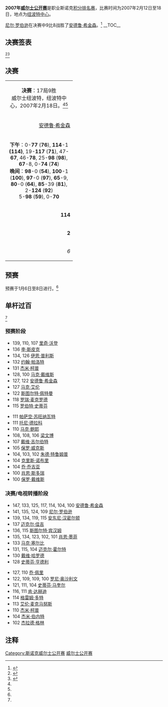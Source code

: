 {{noteTA
|G1=Snooker
}}
{{桌球大赛
|tournament_name=[[斯诺克威尔士公开赛|威尔士公开赛]]
|dates=2007年2月12日-18日
|venue=[[纽波特中心|纽波特中心]]
|location=[[纽波特|纽波特]]
|country={{WAL}}
|organisation=[[世界台联|世界台联]]
|format=[[斯诺克世界排名|积分排名赛]]
|Total prize fund=
|winners_share=
|highest_break=147
|winner={{flagicon|AUS}} [[尼尔·罗伯逊|尼尔·罗伯逊]]
|runner_up={{flagicon|ENG}} [[安德鲁·希金森|安德鲁·希金森]]
|score=9–8
|previous=[[2006年威尔士公开赛|2006]]
|next=[[2008年威尔士公开赛|2008]]}}

'''2007年[[斯诺克威尔士公开赛|威尔士公开赛]]'''是职业斯诺克[[斯诺克世界排名|积分排名赛]]，比赛时间为2007年2月12日至18日，地点为[[纽波特中心|纽波特中心]]。

[[尼尔·罗伯逊|尼尔·罗伯逊]]在决赛中9比8战胜了[[安德鲁·希金森|安德鲁·希金森]]。<ref>{{cite web|last=Turner|first=Maximum Breaks|title=Maximum Breaks|url=http://www.cajt.pwp.blueyonder.co.uk/Max.html|publisher=Chris Tuerner's Snooker Archive|accessdate=2011-01-03|deadurl=yes|archiveurl=https://web.archive.org/web/20130210111304/http://www.cajt.pwp.blueyonder.co.uk/Max.html|archivedate=2013-02-10}}</ref>
__TOC__
{{clear}}

==决赛签表==
<ref name="WWW Snooker">{{cite web|title=Welsh Open 2007|url=http://www.snooker.org/TRN/0607/wo2007_res.shtml|publisher=WWW Snooker|accessdate=2011-01-03|archive-date=2011-12-05|archive-url=https://web.archive.org/web/20111205153119/http://www.snooker.org/trn/0607/wo2007_res.shtml|dead-url=no}}</ref><ref name=GSC>{{cite web|title=2007 Welsh Open|url=http://www.globalsnookercentre.co.uk/files/Results/2006-7/2007-Welsh-Open.htm|publisher=Global Snooker Centre|archiveurl=https://web.archive.org/web/20081227042244/http://www.globalsnookercentre.co.uk/files/Results/2006-7/2007-Welsh-Open.htm|archivedate=2008-12-27|deadurl=yes|accessdate=2011-04-08}}</ref> 
{{48TeamBracket|
| RD1= '''第1轮'''<br />9局5胜
| RD2= '''第2轮'''<br />9局5胜
| RD3= '''第3轮'''<br />9局5胜
| RD4= '''四分之一决赛'''<br />9局5胜
| RD5= '''半决赛'''<br />11局6胜
| RD6= '''决赛'''<br />17局9胜

| RD1-seed01 = 20
| RD1-team01 = {{flagicon|ENG}} '''[[奈吉尔·邦德|奈吉尔·邦德]]''' 
| RD1-score01 = '''5'''
| RD1-seed02 =
| RD1-team02 = {{flagicon|CHN}} [[梁文博|梁文博]] 
| RD1-score02 = 3
| RD1-seed03 = 24
| RD1-team03 = {{nowrap|{{flagicon|ENG}} '''[[斯图尔特·宾汉姆|斯图尔特·宾汉姆]]'''}}
| RD1-score03 = '''5'''
| RD1-seed04 =
| RD1-team04 = {{flagicon|IRE}} [[乔·德兰尼|乔·德兰尼]]
| RD1-score04 = 0
| RD1-seed05 = 17
| RD1-team05 = {{flagicon|WAL}} [[瑞恩·戴|瑞恩·戴]]
| RD1-score05 = 0
| RD1-seed06 =
| RD1-team06 = {{flagicon|IRE}} '''[[迈克尔·佳吉|迈克尔·佳吉]]''' 
| RD1-score06 = '''5'''
| RD1-seed07 = 22
| RD1-team07 = {{flagicon|Hong Kong}} [[傅家俊|傅家俊]]
| RD1-score07 = 2
| RD1-seed08 = 
| RD1-team08 = {{nowrap|{{flagicon|ENG}} '''[[安德鲁·希金森|安德鲁·希金森]]'''}}
| RD1-score08 = '''5'''
| RD1-seed09 = 27
| RD1-team09 = {{flagicon|CHN}} [[丁俊晖|丁俊晖]]
| RD1-score09 = 1
| RD1-seed10 =
| RD1-team10 = {{flagicon|ENG}} '''[[杰米·柯普|杰米·柯普]]'''
| RD1-score10 = '''5'''
| RD1-seed11 = 32
| RD1-team11 = {{flagicon|ENG}} [[罗伯特·米尔金斯|罗伯特·米尔金斯]] 
| RD1-score11 = 3
| RD1-seed12 = 
| RD1-team12 = {{flagicon|SCO}} '''[[杰米·伯内特|杰米·伯内特]]''' 
| RD1-score12 = '''5'''
| RD1-seed13 = 19
| RD1-team13 = {{flagicon|SCO}} '''[[艾伦·麦克马努斯|艾伦·麦克马努斯]]''' 
| RD1-score13 = '''5'''
| RD1-seed14 = 
| RD1-team14 = {{flagicon|ENG}} [[罗德·罗勒尔|罗德·罗勒尔]] 
| RD1-score14 = 2
| RD1-seed15 = 30
| RD1-team15 = {{flagicon|Northern Ireland}} '''[[乔·斯维尔|乔·斯维尔]]''' 
| RD1-score15 = '''5'''
| RD1-seed16 = 
| RD1-team16 = {{nowrap|{{flagicon|ENG}} [[阿德里安·戈恩内尔|阿德里安·戈恩内尔]]}}
| RD1-score16 = 1
| RD1-seed17 = 23
| RD1-team17 = {{flagicon|ENG}} [[大卫·格雷|大卫·格雷]] 
| RD1-score17 = 3
| RD1-seed18 =
| RD1-team18 = {{nowrap|{{flagicon|ENG}} '''[[本·伍勒斯登|本·伍勒斯登]]''' }}
| RD1-score18 = '''5'''
| RD1-seed19 = 21
| RD1-team19 = {{flagicon|ENG}} '''[[迈克尔·霍尔特|迈克尔·霍尔特]]''' 
| RD1-score19 = '''5'''
| RD1-seed20 =
| RD1-team20 = {{flagicon|ENG}} [[里奇·沃登|里奇·沃登]] 
| RD1-score20 = 4
| RD1-seed21 = 28
| RD1-team21 = {{flagicon|ENG}} '''[[马克·塞尔比|马克·塞尔比]]''' 
| RD1-score21 = '''5'''
| RD1-seed22 =
| RD1-team22 = {{flagicon|WAL}} [[伊恩·普利斯|伊恩·普利斯]] 
| RD1-score22 = 0
| RD1-seed23 = 26
| RD1-team23 = {{flagicon|ENG}} '''[[伊恩·麦克洛克|伊恩·麦克洛克]]''' 
| RD1-score23 = '''5'''
| RD1-seed24 = 
| RD1-team24 = {{flagicon|Northern Ireland}} [[马克·艾伦|马克·艾伦]] 
| RD1-score24 = 4
| RD1-seed25 = 31
| RD1-team25 = {{flagicon|ENG}} [[安迪·希克斯|安迪·希克斯]] 
| RD1-score25 = 4
| RD1-seed26 =
| RD1-team26 = {{flagicon|ENG}} '''[[戴维·哈罗德|戴维·哈罗德]]''' 
| RD1-score26 = '''5'''
| RD1-seed27 = 18
| RD1-team27 = {{flagicon|ENG}} '''[[乔·佩里|乔·佩里]]''' 
| RD1-score27 = '''5'''
| RD1-seed28 =
| RD1-team28 = {{flagicon|ENG}} [[约翰·帕洛特|约翰·帕洛特]]
| RD1-score28 = 2
| RD1-seed29 = 25
| RD1-team29 = {{flagicon|THA}} [[詹姆斯·瓦塔纳|詹姆斯·瓦塔纳]]
| RD1-score29 = 1
| RD1-seed30 = 
| RD1-team30 = {{flagicon|ENG}} '''[[戴维·吉尔伯特|戴维·吉尔伯特]]''' 
| RD1-score30 = '''5'''
| RD1-seed31 = 29
| RD1-team31 = {{flagicon|ENG}} [[马克·金|马克·金]] 
| RD1-score31 = 0
| RD1-seed32 = 
| RD1-team32 = {{flagicon|ENG}} '''[[杰拉德·格林|杰拉德·格林]]'''
| RD1-score32 = '''5'''

| RD2-seed01 = 1
| RD2-team01 = {{flagicon|ENG}} [[史蒂芬·李|史蒂芬·李]] 
| RD2-score01 = 2
| RD2-seed02 = 20
| RD2-team02 = {{flagicon|ENG}} '''[[奈吉尔·邦德|奈吉尔·邦德]]''' 
| RD2-score02 = '''5'''
| RD2-seed03 = 15
| RD2-team03 = {{flagicon|ENG}} '''[[阿利斯特·卡特|阿利斯特·卡特]]'''
| RD2-score03 = '''5'''
| RD2-seed04 = 24
| RD2-team04 = {{flagicon|ENG}} [[斯图尔特·宾汉姆|斯图尔特·宾汉姆]]
| RD2-score04 = 3
| RD2-seed05 = 12
| RD2-team05 = {{flagicon|ENG}} [[巴里·霍金斯|巴里·霍金斯]]
| RD2-score05 = 2
| RD2-seed06 = 
| RD2-team06 = {{flagicon|IRE}} '''[[迈克尔·佳吉|迈克尔·佳吉]]'''
| RD2-score06 = '''5'''
| RD2-seed07 = 6
| RD2-team07 = {{flagicon|SCO}} [[约翰·希金斯|约翰·希金斯]]
| RD2-score07 = 3
| RD2-seed08 = 
| RD2-team08 = {{flagicon|ENG}} '''[[安德鲁·希金森|安德鲁·希金森]]'''
| RD2-score08 = '''5'''
| RD2-seed09 = 7
| RD2-team09 = {{flagicon|ENG}} '''[[肖恩·墨菲|肖恩·墨菲]]'''
| RD2-score09 = '''5'''
| RD2-seed10 = 
| RD2-team10 = {{flagicon|ENG}} [[杰米·柯普|杰米·柯普]]
| RD2-score10 = 0
| RD2-seed11 = 9
| RD2-team11 = {{flagicon|WAL}} [[马克·威廉姆斯|马克·威廉姆斯]]
| RD2-score11 = 4
| RD2-seed12 = 
| RD2-team12 = {{flagicon|SCO}} '''[[杰米·伯内特|杰米·伯内特]]'''
| RD2-score12 = '''5'''
| RD2-seed13 = 10
| RD2-team13 = {{flagicon|SCO}} '''[[史蒂芬·马奎尔|史蒂芬·马奎尔]]'''
| RD2-score13 = '''5'''
| RD2-seed14 = 19
| RD2-team14 = {{flagicon|SCO}} [[艾伦·麦克马努斯|艾伦·麦克马努斯]]
| RD2-score14 = 0
| RD2-seed15 = 4
| RD2-team15 = {{flagicon|IRE}} '''[[肯·达赫迪|肯·达赫迪]]'''
| RD2-score15 = '''5'''
| RD2-seed16 = 30
| RD2-team16 = {{flagicon|NIR}} [[乔·斯维尔|乔·斯维尔]]
| RD2-score16 = 3
| RD2-seed17 = 3
| RD2-team17 = {{flagicon|SCO}} '''[[史蒂芬·亨德利|史蒂芬·亨德利]]'''
| RD2-score17 = '''5'''
| RD2-seed18 = 
| RD2-team18 = {{nowrap|{{flagicon|ENG}} [[本·伍勒斯登|本·伍勒斯登]]}}
| RD2-score18 = 2
| RD2-seed19 = 13
| RD2-team19 = {{flagicon|AUS}} '''[[尼尔·罗伯逊|尼尔·罗伯逊]]'''
| RD2-score19 = '''5'''
| RD2-seed20 = 21
| RD2-team20 = {{flagicon|ENG}} [[迈克尔·霍尔特|迈克尔·霍尔特]]
| RD2-score20 = 2
| RD2-seed21 = 14
| RD2-team21 = {{flagicon|WAL}} [[马修·史蒂文斯|马修·史蒂文斯]]
| RD2-score21 = 1
| RD2-seed22 = 28
| RD2-team22 = {{flagicon|ENG}} '''[[马克·塞尔比|马克·塞尔比]]'''
| RD2-score22 = '''5'''
| RD2-seed23 = 5
| RD2-team23 = {{nowrap|{{flagicon|ENG}} '''[[罗尼·奥沙利文|罗尼·奥沙利文]]'''}}
| RD2-score23 = '''5'''
| RD2-seed24 = 26
| RD2-team24 = {{flagicon|ENG}} [[伊恩·麦克洛克|伊恩·麦克洛克]]
| RD2-score24 = 1
| RD2-seed25 = 8
| RD2-team25 = {{flagicon|ENG}} [[彼得·艾伯顿|彼得·艾伯顿]]
| RD2-score25 = 4
| RD2-seed26 = 
| RD2-team26 = {{flagicon|ENG}} '''[[戴维·哈罗德|戴维·哈罗德]]'''
| RD2-score26 = '''5'''
| RD2-seed27 = 16
| RD2-team27 = {{nowrap|{{flagicon|ENG}} '''[[安东尼·汉密尔顿|安东尼·汉密尔顿]]'''}}
| RD2-score27 = '''5'''
| RD2-seed28 = 18
| RD2-team28 = {{flagicon|ENG}} [[乔·佩里|乔·佩里]]
| RD2-score28 = 4
| RD2-seed29 = 11
| RD2-team29 = {{flagicon|ENG}} '''[[史蒂夫·戴维斯|史蒂夫·戴维斯]]'''
| RD2-score29 = '''5'''
| RD2-seed30 = 
| RD2-team30 = {{flagicon|ENG}} [[戴维·吉尔伯特|戴维·吉尔伯特]]
| RD2-score30 = 0
| RD2-seed31 = 2
| RD2-team31 = {{flagicon|SCO}} '''[[格雷姆·多特|格雷姆·多特]]'''
| RD2-score31 = '''5'''
| RD2-seed32 = 
| RD2-team32 = {{flagicon|ENG}} [[杰拉德·格林|杰拉德·格林]]
| RD2-score32 = 3

| RD3-seed01 = 20
| RD3-team01 = {{flagicon|ENG}} [[奈吉尔·邦德|奈吉尔·邦德]]
| RD3-score01 = 4
| RD3-seed02 = 15
| RD3-team02 = {{flagicon|ENG}} '''[[阿利斯特·卡特|阿利斯特·卡特]]'''
| RD3-score02 = '''5'''
| RD3-seed03 = 
| RD3-team03 = {{flagicon|IRE}} [[迈克尔·佳吉|迈克尔·佳吉]]
| RD3-score03 = 1
| RD3-seed04 = 
| RD3-team04 = {{nowrap|{{flagicon|ENG}} '''[[安德鲁·希金森|安德鲁·希金森]]'''}}
| RD3-score04 = '''5'''
| RD3-seed05 = 7
| RD3-team05 = {{flagicon|ENG}} '''[[肖恩·墨菲|肖恩·墨菲]]'''
| RD3-score05 = '''5'''
| RD3-seed06 = 
| RD3-team06 = {{flagicon|SCO}} [[杰米·伯内特|杰米·伯内特]]
| RD3-score06 = 4
| RD3-seed07 = 10
| RD3-team07 = {{flagicon|SCO}} '''[[史蒂芬·马奎尔|史蒂芬·马奎尔]]'''
| RD3-score07 = '''5'''
| RD3-seed08 = 4
| RD3-team08 = {{flagicon|IRE}} [[肯·达赫迪|肯·达赫迪]]
| RD3-score08 = 3
| RD3-seed09 = 3
| RD3-team09 = {{flagicon|SCO}} [[史蒂芬·亨德利|史蒂芬·亨德利]]
| RD3-score09 = 3
| RD3-seed10 = 13
| RD3-team10 = {{flagicon|AUS}} [[尼尔·罗伯逊|尼尔·罗伯逊]]
| RD3-score10 = '''5'''
| RD3-seed11 = 28
| RD3-team11 = {{flagicon|ENG}} [[马克·塞尔比|马克·塞尔比]]
| RD3-score11 = 1
| RD3-seed12 = 5
| RD3-team12 = {{nowrap|{{flagicon|ENG}} '''[[罗尼·奥沙利文|罗尼·奥沙利文]]'''}}
| RD3-score12 = '''5'''
| RD3-seed13 = 
| RD3-team13 = {{flagicon|ENG}} [[戴维·哈罗德|戴维·哈罗德]]
| RD3-score13 = 3
| RD3-seed14 = 16
| RD3-team14 = {{nowrap|{{flagicon|ENG}} '''[[安东尼·汉密尔顿|安东尼·汉密尔顿]]''' }}
| RD3-score14 = '''5'''
| RD3-seed15 = 11
| RD3-team15 = {{flagicon|ENG}} '''[[史蒂夫·戴维斯|史蒂夫·戴维斯]]'''
| RD3-score15 = '''5'''
| RD3-seed16 = 2
| RD3-team16 = {{flagicon|SCO}} [[格雷姆·多特|格雷姆·多特]]
| RD3-score16 = 3

| RD4-seed01 = 15
| RD4-team01 = {{flagicon|ENG}} [[阿利斯特·卡特|阿利斯特·卡特]]
| RD4-score01 = 1
| RD4-seed02 = 
| RD4-team02 = {{nowrap|{{flagicon|ENG}} '''[[安德鲁·希金森|安德鲁·希金森]]'''}}
| RD4-score02 = '''5'''
| RD4-seed03 = 7
| RD4-team03 = {{flagicon|ENG}} [[肖恩·墨菲|肖恩·墨菲]]
| RD4-score03 = 3
| RD4-seed04 = 10
| RD4-team04 = {{flagicon|SCO}} '''[[史蒂芬·马奎尔|史蒂芬·马奎尔]]'''
| RD4-score04 = '''5'''
| RD4-seed05 = 13
| RD4-team05 = {{flagicon|AUS}} '''[[尼尔·罗伯逊|尼尔·罗伯逊]]'''
| RD4-score05 = '''5'''
| RD4-seed06 = 5
| RD4-team06 = {{flagicon|ENG}} [[罗尼·奥沙利文|罗尼·奥沙利文]]
| RD4-score06 = 4
| RD4-seed07 = 16
| RD4-team07 = {{nowrap|{{flagicon|ENG}} [[安东尼·汉密尔顿|安东尼·汉密尔顿]]}}
| RD4-score07 = 4
| RD4-seed08 = 11
| RD4-team08 = {{flagicon|ENG}} '''[[史蒂夫·戴维斯|史蒂夫·戴维斯]]'''
| RD4-score08 = '''5'''

| RD5-seed01 = 
| RD5-team01 = {{nowrap|{{flagicon|ENG}} '''[[安德鲁·希金森|安德鲁·希金森]]'''}}
| RD5-score01 = '''6'''
| RD5-seed02 = 10
| RD5-team02 =  {{flagicon|SCO}} [[史蒂芬·马奎尔|史蒂芬·马奎尔]]
| RD5-score02 = 3
| RD5-seed03 = 13
| RD5-team03 = {{flagicon|AUS}} '''[[尼尔·罗伯逊|尼尔·罗伯逊]]'''
| RD5-score03 = '''6'''
| RD5-seed04 =11
| RD5-team04 = {{flagicon|ENG}} [[史蒂夫·戴维斯|史蒂夫·戴维斯]]
| RD5-score04 = 3

| RD6-seed01 = 
| RD6-team01 = {{nowrap|{{flagicon|ENG}} [[安德鲁·希金森|安德鲁·希金森]]}}
| RD6-score01 = 8
| RD6-seed02 = 13
| RD6-team02 = {{flagicon|AUS}} '''[[尼尔·罗伯逊|尼尔·罗伯逊]]'''
| RD6-score02 = '''9'''
}}

==决赛==

{| class="wikitable" style="font-size: 95%; margin: 1em auto 1em auto;"
|-
| colspan="3" align="center" bgcolor="#ffd700" | '''决赛'''：17局9胜<br />威尔士纽波特，纽波特中心，2007年2月18日。<ref name="WWW Snooker"/><ref name=GSC/> 
|-
| width="200" align="right" | [[安德鲁·希金森|安德鲁·希金森]]<br />{{ENG}}
| width="100" align="center" | 8 - '''9'''
| width="200" | '''[[尼尔·罗伯逊|尼尔·罗伯逊]]''' (13)<br />{{AUS}} 
|-
| colspan="3" align="center" style="font-size: 100%" | '''下午'''：0-'''77''' ('''76'''), '''114'''-1 '''(114)''', 19-'''117''' ('''71'''), 47-'''67''', 46-'''78''', 25-'''98''' ('''98'''), '''67'''-8, 0-'''74''' ('''74''')<br />'''晚间'''：'''98'''-0 ('''54'''), '''100'''-1 ('''100'''), '''97'''-0 ('''97'''), '''65'''-9, '''80'''-0 ('''64'''), '''85'''-39 ('''81'''), 2-'''124''' ('''92''')<br /> 5-'''98''' ('''59'''), 0-'''70'''
|-
| align="right" | '''114'''
| align="center" | 单杆最高
| 98
|-
| align="right" | '''2'''
| align="center" | 单杆过百
| 0
|-
| align="right" | ''6''
| align="center" | 单杆50+
| ''6''
|}

==预赛==

预赛于1月6日至8日进行。<ref name=GSC/> 

{{32TeamX3RoundBracket|
| RD1 = '''第1轮'''<br />9局5胜
| RD2 = '''第2轮'''<br />9局5胜
| RD3 = '''第3轮'''<br />9局5胜

| RD1-team01 ={{flagicon|CHN}} '''[[梁文博|梁文博]]'''
| RD1-score01 ='''5'''
| RD1-team02 ={{flagicon|NZL}} [[迪尼·奥卡恩|迪尼·奥卡恩]]
| RD1-score02 =0
| RD1-team03 ={{flagicon|ENG}} '''[[李·斯皮克|李·斯皮克]]'''
| RD1-score03 ='''5'''
| RD1-team04 ={{flagicon|GER}} [[帕特里克·爱因斯勒|帕特里克·爱因斯勒]]
| RD1-score04 =1
| RD1-team05 ={{flagicon|ENG}} [[克里斯·梅林|克里斯·梅林]]
| RD1-score05 =1
| RD1-team06 ={{flagicon|WAL}} '''[[杰米·琼斯|杰米·琼斯]]'''
| RD1-score06 ='''5'''
| RD1-team07 ={{flagicon|ENG}} '''[[安德鲁·希金森|安德鲁·希金森]]'''
| RD1-score07 ='''5'''
| RD1-team08 ={{nowrap|{{flagicon|THA}} [[帕萨空·苏旺纳瓦特|帕萨空·苏旺纳瓦特]]}}
| RD1-score08 =3
| RD1-team09 ={{flagicon|ENG}} '''[[马克·乔伊斯|马克·乔伊斯]]'''
| RD1-score09 ='''5'''
| RD1-team10 ={{flagicon|UAE}} [[默罕迈德·塞哈比|默罕迈德·塞哈比]]
| RD1-score10 =3
| RD1-team11 ={{flagicon|CHN}} '''[[刘菘|刘菘]]'''
| RD1-score11 ='''5'''
| RD1-team12 ={{flagicon|ENG}} [[杰夫·坎迪|杰夫·坎迪]]
| RD1-score12 =2
| RD1-team13 ={{flagicon|ENG}} [[克里斯·诺布里|克里斯·诺布里]]
| RD1-score13 =4
| RD1-team14 ={{flagicon|ENG}} '''[[肖恩·斯多瑞|肖恩·斯多瑞]]'''
| RD1-score14 ='''5'''
| RD1-team15 ={{flagicon|ENG}} [[马修·考奇|马修·考奇]]
| RD1-score15 =2
| RD1-team16 ={{flagicon|MLT}} '''[[亚历克斯·伯格|亚历克斯·伯格]]'''
| RD1-score16 ='''5'''
| RD1-team17 ={{flagicon|ENG}} [[保罗·戴维森|保罗·戴维森]]
| RD1-score17 =4
| RD1-team18 ={{flagicon|ENG}} '''[[本·伍勒斯登|本·伍勒斯登]]'''
| RD1-score18 ='''5'''
| RD1-team19 ={{flagicon|CHN}} [[田鹏飞|田鹏飞]]
| RD1-score19 =4
| RD1-team20 ={{flagicon|SCO}} '''[[罗伯特·史蒂芬|罗伯特·史蒂芬]]'''
| RD1-score20 ='''5'''
| RD1-team21 ={{flagicon|WAL}} '''[[伊恩·普利斯|伊恩·普利斯]]'''
| RD1-score21 ='''5'''
| RD1-team22 ={{flagicon|ENG}} [[彼得·莱恩斯|彼得·莱恩斯]]
| RD1-score22 =0
| RD1-team23 ={{flagicon|ENG}} [[保罗·威克斯|保罗·威克斯]]
| RD1-score23 =2
| RD1-team24 ={{flagicon|THA}} '''[[以萨拉·卡柴沃恩|以萨拉·卡柴沃恩]]'''
| RD1-score24 ='''5'''
| RD1-team25 ={{flagicon|ENG}} [[李·佩奇|李·佩奇]]
| RD1-score25 =4
| RD1-team26 ={{flagicon|IRL}} '''[[戴维·莫里斯|戴维·莫里斯]]'''
| RD1-score26 ='''5'''
| RD1-team27 ={{flagicon|ENG}} '''[[朱德·特鲁姆普|朱德·特鲁姆普]]'''
| RD1-score27 ='''5'''
| RD1-team28 ={{flagicon|SCO}} [[马克·鲍耶|马克·鲍耶]]
| RD1-score28 =2
| RD1-team29 ={{flagicon|ENG}} [[阿尔弗雷德·伯顿|阿尔弗雷德·伯顿]]
| RD1-score29 =3
| RD1-team30 ={{flagicon|ENG}} '''[[詹姆斯·里德贝特|詹姆斯·里德贝特]]'''
| RD1-score30 ='''5'''
| RD1-team31 ={{flagicon|NLD}} [[罗伊·斯托尔克|罗伊·斯托尔克]]
| RD1-score31 =1
| RD1-team32 ={{nowrap|{{flagicon|NIR}} '''[[德尔莫特·麦克格林奇|德尔莫特·麦克格林奇]]'''}}
| RD1-score32 ='''5'''

| RD2-team01 ={{flagicon|ENG}} [[乔·乔吉亚|乔·乔吉亚]]
| RD2-score01 =2
| RD2-team02 ={{flagicon|CHN}} '''[[梁文博|梁文博]]'''
| RD2-score02 ='''5'''
| RD2-team03 ={{flagicon|IRL}} '''[[乔·德兰尼|乔·德兰尼]]'''
| RD2-score03 ='''5'''
| RD2-team04 ={{flagicon|ENG}} [[李·斯皮克|李·斯皮克]]
| RD2-score04 =3
| RD2-team05 ={{flagicon|MLT}} '''[[托尼·德拉科|托尼·德拉科]]'''
| RD2-score05 ='''5'''
| RD2-team06 ={{flagicon|WAL}} [[杰米·琼斯|杰米·琼斯]]
| RD2-score06 =2
| RD2-team07 ={{flagicon|SCO}} [[斯科特·麦肯齐|斯科特·麦肯齐]]
| RD2-score07 =1
| RD2-team08 ={{flagicon|ENG}} [[安德鲁·希金森|安德鲁·希金森]]
| RD2-score08 ='''5'''
| RD2-team09 ={{flagicon|ENG}} '''[[麦克·邓恩|麦克·邓恩]]'''
| RD2-score09 ='''5'''
| RD2-team10 ={{flagicon|ENG}} [[马克·乔伊斯|马克·乔伊斯]]
| RD2-score10 =1
| RD2-team11 ={{flagicon|SCO}} '''[[杰米·伯内特|杰米·伯内特]]'''
| RD2-score11 ='''5'''
| RD2-team12 ={{flagicon|CHN}} [[刘菘|刘菘]]
| RD2-score12 =3
| RD2-team13 ={{flagicon|ENG}} '''[[安德鲁·诺曼|安德鲁·诺曼]]'''
| RD2-score13 ='''5'''
| RD2-team14 ={{flagicon|ENG}} [[肖恩·斯多瑞|肖恩·斯多瑞]]
| RD2-score14 =1
| RD2-team15 ={{flagicon|WAL}} [[保罗·戴维斯|保罗·戴维斯]]
| RD2-score15 =4
| RD2-team16 ={{flagicon|MLT}} '''[[亚历克斯·伯格|亚历克斯·伯格]]'''
| RD2-score16 ='''5'''
| RD2-team17 ={{flagicon|PAK}} [[苏克·阿里|苏克·阿里]]
| RD2-score17 =3
| RD2-team18 ={{flagicon|ENG}} '''[[本·伍勒斯登|本·伍勒斯登]]'''
| RD2-score18 ='''5'''
| RD2-team19 ={{flagicon|ENG}} '''[[斯图尔特·佩特曼|斯图尔特·佩特曼]]'''
| RD2-score19 ='''5'''
| RD2-team20 ={{flagicon|SCO}} [[罗伯特·史蒂芬|罗伯特·史蒂芬]]
| RD2-score20 =2
| RD2-team21 ={{flagicon|FIN}} [[罗宾·赫尔|罗宾·赫尔]]
| RD2-score21 =2
| RD2-team22 ={{flagicon|WAL}} '''[[伊恩·普利斯|伊恩·普利斯]]'''
| RD2-score22 ='''5'''
| RD2-team23 ={{flagicon|NIR}} '''[[马克·艾伦|马克·艾伦]]'''
| RD2-score23 ='''5'''
| RD2-team24 ={{flagicon|THA}} [[以萨拉·卡柴沃恩|以萨拉·卡柴沃恩]]
| RD2-score24 =1
| RD2-team25 ={{flagicon|ENG}} [[大卫·罗|大卫·罗]]
| RD2-score25 =1
| RD2-team26 ={{flagicon|IRL}} '''[[戴维·莫里斯|戴维·莫里斯]]'''
| RD2-score26 ='''5'''
| RD2-team27 ={{flagicon|ENG}} '''[[吉米·米奇|吉米·米奇]]'''
| RD2-score27 ='''5'''
| RD2-team28 ={{flagicon|ENG}} [[朱德·特鲁姆普|朱德·特鲁姆普]]
| RD2-score28 =2
| RD2-team29 ={{flagicon|ENG}} '''[[戴维·吉尔伯特|戴维·吉尔伯特]]'''
| RD2-score29 ='''5'''
| RD2-team30 ={{flagicon|ENG}} [[詹姆斯·里德贝特|詹姆斯·里德贝特]]
| RD2-score30 =2
| RD2-team31 ={{flagicon|ENG}} '''[[罗瑞·麦克罗德|罗瑞·麦克罗德]]'''
| RD2-score31 ='''5'''
| RD2-team32 ={{nowrap|{{flagicon|NIR}} [[德尔莫特·麦克格林奇|德尔莫特·麦克格林奇]]}}
| RD2-score32 =4

| RD3-team01 ={{flagicon|ENG}} [[马克·戴维斯|马克·戴维斯]]
| RD3-score01 =4
| RD3-team02 ={{flagicon|CHN}} '''[[梁文博|梁文博]]'''
| RD3-score02 ='''5'''
| RD3-team03 ={{flagicon|SCO}} [[马库斯·坎贝尔|马库斯·坎贝尔]]
| RD3-score03 =4
| RD3-team04 ={{flagicon|IRL}} '''[[乔·德兰尼|乔·德兰尼]]'''
| RD3-score04 ='''5'''
| RD3-team05 ={{flagicon|IRL}} '''[[迈克尔·佳吉|迈克尔·佳吉]]'''
| RD3-score05 ='''5'''
| RD3-team06 ={{flagicon|MLT}} [[托尼·德拉科|托尼·德拉科]]
| RD3-score06 =2
| RD3-team07 ={{flagicon|SCO}} [[乔·亨利|乔·亨利]]
| RD3-score07 =0
| RD3-team08 ={{flagicon|ENG}} '''[[安德鲁·希金森|安德鲁·希金森]]'''
| RD3-score08 ='''5'''
| RD3-team09 ={{flagicon|ENG}} '''[[杰米·柯普|杰米·柯普]]'''
| RD3-score09 ='''5'''
| RD3-team10 ={{flagicon|ENG}} [[麦克·邓恩|麦克·邓恩]]
| RD3-score10 =0
| RD3-team11 ={{flagicon|WAL}} [[多米尼克·戴尔|多米尼克·戴尔]]
| RD3-score11 =4
| RD3-team12 ={{flagicon|SCO}} '''[[杰米·伯内特|杰米·伯内特]]'''
| RD3-score12 ='''5'''
| RD3-team13 ={{flagicon|ENG}} '''[[罗德·罗勒尔|罗德·罗勒尔]]'''
| RD3-score13 ='''5'''
| RD3-team14 ={{flagicon|ENG}} [[安德鲁·诺曼|安德鲁·诺曼]]
| RD3-score14 =3
| RD3-team15 ={{nowrap|{{flagicon|ENG}} '''[[阿德里安·戈恩内尔|阿德里安·戈恩内尔]]'''}}
| RD3-score15 ='''5'''
| RD3-team16 ={{flagicon|MLT}} [[亚历克斯·伯格|亚历克斯·伯格]]
| RD3-score16 =0
| RD3-team17 ={{flagicon|IRL}} [[费加尔·奥布莱恩|费加尔·奥布莱恩]]
| RD3-score17 =2
| RD3-team18 ={{flagicon|ENG}} '''[[本·伍勒斯登|本·伍勒斯登]]'''
| RD3-score18 ='''5'''
| RD3-team19 ={{flagicon|ENG}} '''[[里奇·沃登|里奇·沃登]]'''
| RD3-score19 ='''5'''
| RD3-team20 ={{flagicon|ENG}} [[斯图尔特·佩特曼|斯图尔特·佩特曼]]
| RD3-score20 =1
| RD3-team21 ={{flagicon|ENG}} [[汤姆·福特|汤姆·福特]]
| RD3-score21 =1
| RD3-team22 ={{flagicon|WAL}} '''[[伊恩·普利斯|伊恩·普利斯]]'''
| RD3-score22 ='''5'''
| RD3-team23 ={{flagicon|ENG}} [[吉米·怀特|吉米·怀特]]
| RD3-score23 =4
| RD3-team24 ={{flagicon|NIR}} '''[[马克·艾伦|马克·艾伦]]'''
| RD3-score24 ='''5'''
| RD3-team25 ={{flagicon|ENG}} '''[[戴维·哈罗德|戴维·哈罗德]]'''
| RD3-score25 ='''5'''
| RD3-team26 ={{flagicon|IRL}} [[戴维·莫里斯|戴维·莫里斯]]
| RD3-score26 =3
| RD3-team27 ={{flagicon|ENG}} '''[[约翰·帕洛特|约翰·帕洛特]]'''
| RD3-score27 ='''5'''
| RD3-team28 ={{flagicon|ENG}} [[吉米·米奇|吉米·米奇]]
| RD3-score28 =4
| RD3-team29 ={{flagicon|ENG}} [[巴里·品吉斯|巴里·品吉斯]]
| RD3-score29 =4
| RD3-team30 ={{flagicon|ENG}} '''[[戴维·吉尔伯特|戴维·吉尔伯特]]'''
| RD3-score30 ='''5'''
| RD3-team31 ={{flagicon|NIR}} '''[[杰拉德·格林|杰拉德·格林]]'''
| RD3-score31 ='''5'''
| RD3-team32 ={{flagicon|ENG}} [[罗瑞·麦克罗德|罗瑞·麦克罗德]]
| RD3-score32 =3
}}

==单杆过百==
<ref name=GSC/>
===预赛阶段===
{{col-begin}}
{{col-2}}
* 139, 110, 107 [[里奇·沃登|里奇·沃登]]
* 136 [[李·斯皮克|李·斯皮克]]
* 134, 126 [[伊恩·普利斯|伊恩·普利斯]]
* 132 [[约翰·帕洛特|约翰·帕洛特]]
* 131 [[杰米·柯普|杰米·柯普]]
* 128, 100 [[马克·戴维斯|马克·戴维斯]]
* 127, 122 [[安德鲁·希金森|安德鲁·希金森]]
* 127 [[马克·艾伦|马克·艾伦]]
* 122 [[斯图尔特·佩特曼|斯图尔特·佩特曼]]
* 118 [[罗瑞·麦克罗德|罗瑞·麦克罗德]]
* 115 [[罗伯特·史蒂芬|罗伯特·史蒂芬]]
{{col-2}}
* 111 [[帕萨空·苏旺纳瓦特|帕萨空·苏旺纳瓦特]]
* 111 [[托尼·德拉科|托尼·德拉科]]
* 110 [[马克·鲍耶|马克·鲍耶]]
* 108, 108, 106 [[梁文博|梁文博]]
* 107 [[戴维·吉尔伯特|戴维·吉尔伯特]]
* 105 [[保罗·威克斯|保罗·威克斯]]
* 104, 103, 102 [[朱德·特鲁姆普|朱德·特鲁姆普]]
* 104 [[克里斯·诺布里|克里斯·诺布里]]
* 104 [[乔·乔吉亚|乔·乔吉亚]]
* 100 [[肖恩·斯多瑞|肖恩·斯多瑞]]
* 100 [[保罗·戴维斯|保罗·戴维斯]]
{{col-end}}

===决赛/电视转播阶段===

{{col-begin}}
{{col-2}}
* 147, 133, 125, 117, 114, 104, 100 [[安德鲁·希金森|安德鲁·希金森]]
* 141, 135, 124, 109 [[尼尔·罗伯逊|尼尔·罗伯逊]]
* 139, 134, 119, 115 [[安东尼·汉密尔顿|安东尼·汉密尔顿]]
* 137 [[迈克尔·佳吉|迈克尔·佳吉]]
* 136, 115 [[斯图尔特·宾汉姆|斯图尔特·宾汉姆]]
* 135, 134, 123, 102, 101 [[肖恩·墨菲|肖恩·墨菲]]
* 133 [[马克·塞尔比|马克·塞尔比]]
* 131, 115, 104 [[迈克尔·霍尔特|迈克尔·霍尔特]]
* 130 [[戴维·哈罗德|戴维·哈罗德]]
* 128 [[史蒂芬·亨德利|史蒂芬·亨德利]]
{{col-2}}
* 127, 110 [[乔·佩里|乔·佩里]]
* 122, 109, 109, 100 [[罗尼·奥沙利文|罗尼·奥沙利文]]
* 121, 111, 104 [[史蒂芬·马奎尔|史蒂芬·马奎尔]]
* 116, 111 [[肯·达赫迪|肯·达赫迪]]
* 114 [[格雷姆·多特|格雷姆·多特]]
* 113 [[艾伦·麦克马努斯|艾伦·麦克马努斯]]
* 110 [[杰米·柯普|杰米·柯普]]
* 104 [[杰米·伯内特|杰米·伯内特]]
* 102 [[杰拉德·格林|杰拉德·格林]]
{{col-end}}

==注释==
{{reflist}}

{{斯诺克赛季06-07}}
{{Welsh Open (snooker)}}

[[Category:斯诺克威尔士公开赛|Category:斯诺克威尔士公开赛]]
[[Category:2007年斯诺克|威尔士公开赛]]